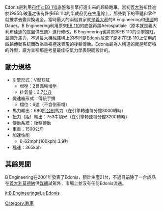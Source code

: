 {{noteTA
|1=zh-hans:布佳迪;zh-hk:布佳迪;zh-tw:布卡堤;
}}
Edonis是利用[[布佳迪|布佳迪]][[EB_110|EB 110]]底盤和引擎打造出來的超級跑車。當初[[義大利|義大利]]布佳迪於1995年破產之後有許多EB 110的半成品仍在生產線上，那些剩下的車體和零件就被拿去變賣換現金。當時最大的兩個買家就是[[義大利|義大利]]的B Engineering和[[德國|德國]]的Dauer。B Engineering利用原來[[EB_110|EB 110]]的底盤再請Aérospatiale（原本就是義大利布佳迪的底盤供應商）進行修改，B Engineering也將原本EB 110的引擎擴缸，並調升馬力，不過最大機械結構上的不同是Edonis放棄了原本在EB 110上使用的四輪傳動系統而改為重視極速表現的後輪傳動。Edonis最為人稱道的就是那奇特的外型，廠方宣稱那是考量最佳空氣力學表現而設計的。

== 動力規格 ==
*引擎形式：V型12缸
**增壓：2具渦輪增壓
**排氣量：3.7[[公升|公升]]
*變速箱形式：傳統手排
**檔位：6速（不含倒車檔）
*馬力輸出：680匹[[公制|公制]]馬力（在引擎轉速每分鐘8000轉時）
*扭力（距）輸出：753牛頓米（在引擎轉速每分鐘3200轉時）
*傳動系統：後輪傳動
*車重：1500公斤
*加速性能
**0-62mph(100kph):3.9秒
*極速：365kph

== 其餘見聞 ==
B Engineering在2001年發表了Edonis，預計生產21台，不過目前除了一台成品在[[義大利|義大利]][[莫德納|莫德納]]供[[媒體|媒體]]試駕外，市場上並沒有任何Edonis流通。

[[Category:跑車|Category:跑車]]

[[it:B.Engineering#La_Edonis|it:B.Engineering#La Edonis]]